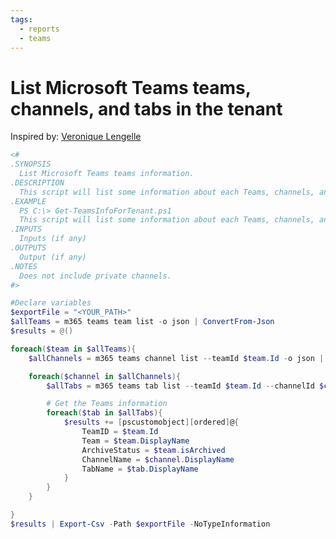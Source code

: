 ```yaml
---
tags:
  - reports
  - teams
---
```



# List Microsoft Teams teams, channels, and tabs in the tenant

Inspired by: [Veronique Lengelle](https://veronicageek.com/powershell/powershell-for-m365/get-teams-channels-tabs-and-privacy-settings-using-teams-pnp-powershell/2020/07/)

<Tabs>
  <TabItem value="PowerShell">

  ```powershell
  <#
  .SYNOPSIS
    List Microsoft Teams teams information.
  .DESCRIPTION
    This script will list some information about each Teams, channels, and tabs within the tenant. Does not include private channels.
  .EXAMPLE
    PS C:\> Get-TeamsInfoForTenant.ps1
    This script will list some information about each Teams, channels, and tabs within the tenant
  .INPUTS
    Inputs (if any)
  .OUTPUTS
    Output (if any)
  .NOTES
    Does not include private channels.
  #>

  #Declare variables
  $exportFile = "<YOUR_PATH>"
  $allTeams = m365 teams team list -o json | ConvertFrom-Json
  $results = @()

  foreach($team in $allTeams){
      $allChannels = m365 teams channel list --teamId $team.Id -o json | ConvertFrom-Json

      foreach($channel in $allChannels){
          $allTabs = m365 teams tab list --teamId $team.Id --channelId $channel.Id -o json | ConvertFrom-Json

          # Get the Teams information
          foreach($tab in $allTabs){
              $results += [pscustomobject][ordered]@{
                  TeamID = $team.Id
                  Team = $team.DisplayName
                  ArchiveStatus = $team.isArchived
                  ChannelName = $channel.DisplayName
                  TabName = $tab.DisplayName
              }
          }
      }

  }
  $results | Export-Csv -Path $exportFile -NoTypeInformation
  ```

  </TabItem>
</Tabs>

